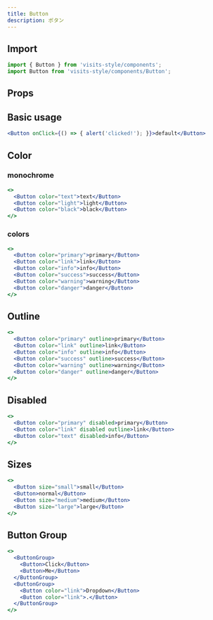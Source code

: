 ```yaml
---
title: Button
description: ボタン
---
```


## Import

```javascript
import { Button } from 'visits-style/components';
import Button from 'visits-style/components/Button';
```


## Props

<Props of={Button} />

## Basic usage

```jsx live
<Button onClick={() => { alert('clicked!'); }}>default</Button>
```

## Color

### monochrome

```jsx live
<>
  <Button color="text">text</Button>
  <Button color="light">light</Button>
  <Button color="black">black</Button>
</>
```

### colors

```jsx live
<>
  <Button color="primary">primary</Button>
  <Button color="link">link</Button>
  <Button color="info">info</Button>
  <Button color="success">success</Button>
  <Button color="warning">warning</Button>
  <Button color="danger">danger</Button>
</>
```


## Outline

```jsx live
<>
  <Button color="primary" outline>primary</Button>
  <Button color="link" outline>link</Button>
  <Button color="info" outline>info</Button>
  <Button color="success" outline>success</Button>
  <Button color="warning" outline>warning</Button>
  <Button color="danger" outline>danger</Button>
</>
```

## Disabled

```jsx live
<>
  <Button color="primary" disabled>primary</Button>
  <Button color="link" disabled outline>link</Button>
  <Button color="text" disabled>info</Button>
</>
```

## Sizes

```jsx live
<>
  <Button size="small">small</Button>
  <Button>normal</Button>
  <Button size="medium">medium</Button>
  <Button size="large">large</Button>
</>
```

## Button Group

```jsx live
<>
  <ButtonGroup>
    <Button>Click</Button>
    <Button>Me</Button>
  </ButtonGroup>
  <ButtonGroup>
    <Button color="link">Dropdown</Button>
    <Button color="link">.</Button>
  </ButtonGroup>
</>
```

